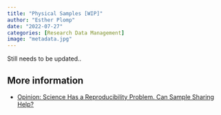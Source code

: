 ```yaml
---
title: "Physical Samples [WIP]"
author: "Esther Plomp"
date: "2022-07-27"
categories: [Research Data Management]
image: "metadata.jpg"
---
```


Still needs to be updated..

## More information

-   [Opinion: Science Has a Reproducibility Problem. Can Sample Sharing Help?](https://undark.org/2023/07/27/science-has-a-reproducibility-problem-can-sample-sharing-help/)
